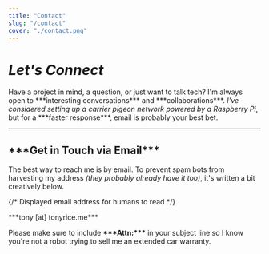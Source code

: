 ```yaml
---
title: "Contact"
slug: "/contact"
cover: "./contact.png"
---
```

# ***Let's Connect***

<div style={{ 
    maxWidth: `60ch`,
    fontFamily: `sans-serif` 
}}>

  <p style={{ fontSize: `1.1rem`, lineHeight: `1.6` }}>
    Have a project in mind, a question, or just want to talk tech? I'm always open to ***interesting conversations*** and ***collaborations***. <em>I've considered setting up a carrier pigeon network powered by a Raspberry Pi</em>, but for a ***faster response***, email is probably your best bet.
  </p>

  <hr style={{ margin: `2.5rem 0` }} />

  <h2>***Get in Touch via Email***</h2>

  <p>
    The best way to reach me is by email. To prevent spam bots from harvesting my address <em>(they probably already have it too)</em>, it's written a bit creatively below.
  </p>

  {/* Displayed email address for humans to read */}
  <p style={{
    fontSize: '1.2rem',
    fontWeight: 'bold',
    fontFamily: 'monospace',
    backgroundColor: '#f0f0f0',
    padding: '1rem',
    borderRadius: '8px',
    display: 'inline-block',
    color: '#333'
  }}>
    ***tony [at] tonyrice.me***
  </p>

  <p style={{ marginTop: `1.5rem`}}>
    Please make sure to include <strong style={{color: '#c0392b'}}>***Attn:***</strong> in your subject line so I know you're not a robot trying to sell me an extended car warranty.
  </p>


</div>

